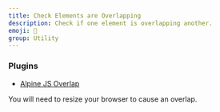 ```yaml
---
title: Check Elements are Overlapping
description: Check if one element is overlapping another.
emoji: 🥞
group: Utility
---
```


### Plugins

- [Alpine JS Overlap](https://github.com/markmead/alpinejs-overlap)

You will need to resize your browser to cause an overlap.

<Preview componentId="check-overlapping-elements" />
